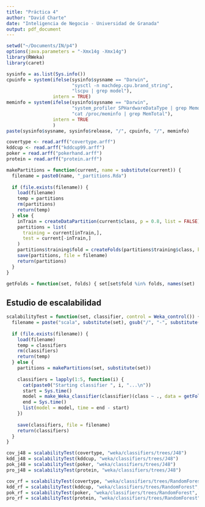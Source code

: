 ```yaml
---
title: "Práctica 4"
author: "David Charte"
date: "Inteligencia de Negocio - Universidad de Granada"
output: pdf_document
---
```


```r
setwd("~/Documents/IN/p4")
options(java.parameters = "-Xmx14g -Xmx14g")
library(RWeka)
library(caret)
```

```r
sysinfo = as.list(Sys.info())
cpuinfo = system(ifelse(sysinfo$sysname == "Darwin",
                        "sysctl -n machdep.cpu.brand_string",
                        "lscpu | grep model"),
                 intern = TRUE)
meminfo = system(ifelse(sysinfo$sysname == "Darwin",
                        "system_profiler SPHardwareDataType | grep Memory",
                        "cat /proc/meminfo | grep MemTotal"),
                 intern = TRUE
                 )
paste(sysinfo$sysname, sysinfo$release, "/", cpuinfo, "/", meminfo)
```

```r
covertype <- read.arff("covertype.arff")
kddcup <- read.arff("kddcup99.arff")
poker = read.arff("pokerhand.arff")
protein = read.arff("protein.arff")
```

```r
makePartitions = function(current, name = substitute(current)) {
  filename = paste0(name, "_partitions.Rda")
  
  if (file.exists(filename)) {
    load(filename)
    temp = partitions
    rm(partitions)
    return(temp)
  } else {
    inTrain = createDataPartition(current$class, p = 0.8, list = FALSE)
    partitions = list(
      training = current[inTrain,],
      test = current[-inTrain,]
    )
    partitions$training$fold = createFolds(partitions$training$class, k = 5, list = FALSE)
    save(partitions, file = filename)
    return(partitions)
  }
}

getFolds = function(set, folds) { set[set$fold %in% folds, names(set) != "fold"] }
```

## Estudio de escalabilidad

```r
scalabilityTest = function(set, classifier, control = Weka_control()) {
  filename = paste("scala", substitute(set), gsub("/", "-", substitute(classifier)), "classifiers.Rda", sep="_")
  
  if (file.exists(filename)) {
    load(filename)
    temp = classifiers
    rm(classifiers)
    return(temp)
  } else {
    partitions = makePartitions(set, substitute(set))
    
    classifiers = lapply(1:5, function(i) {
      cat(paste0("Starting classifier ", i, "...\n"))
      start = Sys.time()
      model = make_Weka_classifier(classifier)(class ~ ., data = getFolds(partitions$training, 1:i), control = control)
      end = Sys.time()
      list(model = model, time = end - start)
    })
    
    save(classifiers, file = filename)
    return(classifiers)
  }
}
```

```r
cov_j48 = scalabilityTest(covertype, "weka/classifiers/trees/J48")
kdd_j48 = scalabilityTest(kddcup, "weka/classifiers/trees/J48")
pok_j48 = scalabilityTest(poker, "weka/classifiers/trees/J48")
pro_j48 = scalabilityTest(protein, "weka/classifiers/trees/J48")
```

```r
cov_rf = scalabilityTest(covertype, "weka/classifiers/trees/RandomForest", Weka_control(I = 50, "num-slots" = 1))
kdd_rf = scalabilityTest(kddcup, "weka/classifiers/trees/RandomForest", Weka_control(I = 50, "num-slots" = 1))
pok_rf = scalabilityTest(poker, "weka/classifiers/trees/RandomForest", Weka_control(I = 50, "num-slots" = 1))
pro_rf = scalabilityTest(protein, "weka/classifiers/trees/RandomForest", Weka_control(I = 50, "num-slots" = 1))
```